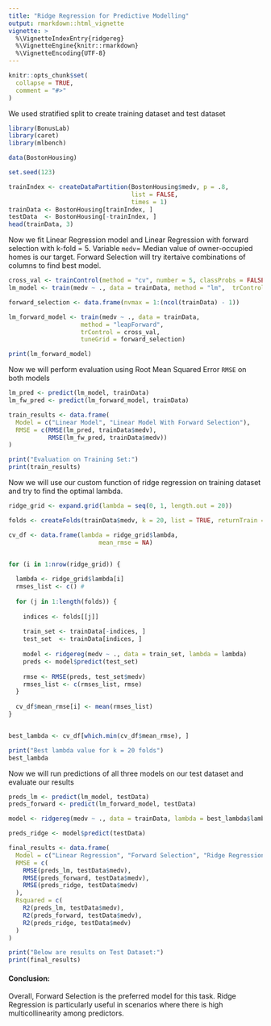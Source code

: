 ```yaml
---
title: "Ridge Regression for Predictive Modelling"
output: rmarkdown::html_vignette
vignette: >
  %\VignetteIndexEntry{ridgereg}
  %\VignetteEngine{knitr::rmarkdown}
  %\VignetteEncoding{UTF-8}
---
```


```r
knitr::opts_chunk$set(
  collapse = TRUE,
  comment = "#>"
)
```
####### We used stratified split to create training dataset and test dataset
```r
library(BonusLab)
library(caret)
library(mlbench)

data(BostonHousing)

set.seed(123)

trainIndex <- createDataPartition(BostonHousing$medv, p = .8, 
                                  list = FALSE, 
                                  times = 1)
trainData <- BostonHousing[trainIndex, ]
testData  <- BostonHousing[-trainIndex, ]
head(trainData, 3)
```
####### Now we fit Linear Regression model and Linear Regression with forward selection with k-fold = 5. Variable `medv`= Median value of owner-occupied homes is our target. Forward Selection will try itertaive combinations of columns to find best model. 

```r

cross_val <- trainControl(method = "cv", number = 5, classProbs = FALSE)
lm_model <- train(medv ~ ., data = trainData, method = "lm",  trControl = cross_val)

forward_selection <- data.frame(nvmax = 1:(ncol(trainData) - 1))

lm_forward_model <- train(medv ~ ., data = trainData, 
                    method = "leapForward", 
                    trControl = cross_val,
                    tuneGrid = forward_selection)

print(lm_forward_model)
```
####### Now we will perform evaluation using Root Mean Squared Error `RMSE` on both models

```r
lm_pred <- predict(lm_model, trainData)
lm_fw_pred <- predict(lm_forward_model, trainData)

train_results <- data.frame(
  Model = c("Linear Model", "Linear Model With Forward Selection"),
  RMSE = c(RMSE(lm_pred, trainData$medv),
           RMSE(lm_fw_pred, trainData$medv))
)

print("Evaluation on Training Set:")
print(train_results)
```

####### Now we will use our custom function of ridge regression on training dataset and try to find the optimal lambda.

```r

ridge_grid <- expand.grid(lambda = seq(0, 1, length.out = 20))

folds <- createFolds(trainData$medv, k = 20, list = TRUE, returnTrain = FALSE)

cv_df <- data.frame(lambda = ridge_grid$lambda, 
                         mean_rmse = NA)


for (i in 1:nrow(ridge_grid)) {
  
  lambda <- ridge_grid$lambda[i]
  rmses_list <- c() # 
  
  for (j in 1:length(folds)) {
    
    indices <- folds[[j]]
    
    train_set <- trainData[-indices, ]
    test_set  <- trainData[indices, ]
    
    model <- ridgereg(medv ~ ., data = train_set, lambda = lambda)
    preds <- model$predict(test_set)
    
    rmse <- RMSE(preds, test_set$medv)
    rmses_list <- c(rmses_list, rmse)
  }
  
  cv_df$mean_rmse[i] <- mean(rmses_list)
}


best_lambda <- cv_df[which.min(cv_df$mean_rmse), ]

print("Best lambda value for k = 20 folds")
best_lambda

```
####### Now we will run predictions of all three models on our test dataset and evaluate our results

```r
preds_lm <- predict(lm_model, testData)
preds_forward <- predict(lm_forward_model, testData)

model <- ridgereg(medv ~ ., data = trainData, lambda = best_lambda$lambda)

preds_ridge <- model$predict(testData)

final_results <- data.frame(
  Model = c("Linear Regression", "Forward Selection", "Ridge Regression"),
  RMSE = c(
    RMSE(preds_lm, testData$medv),
    RMSE(preds_forward, testData$medv),
    RMSE(preds_ridge, testData$medv)
  ),
  Rsquared = c(
    R2(preds_lm, testData$medv),
    R2(preds_forward, testData$medv),
    R2(preds_ridge, testData$medv)
  )
)

print("Below are results on Test Dataset:")
print(final_results)
```
#### Conclusion:
####### Overall, Forward Selection is the preferred model for this task. Ridge Regression is particularly useful in scenarios where there is high multicollinearity among predictors.
